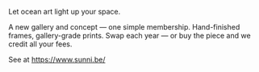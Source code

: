 Let ocean art light up your space.

A new gallery and concept — one simple membership. Hand-finished frames, gallery-grade prints.
Swap each year — or buy the piece and we credit all your fees. 

See at https://www.sunni.be/ 